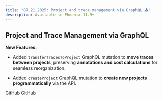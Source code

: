 ```yaml
---
title: "07.21.2025: Project and trace management via GraphQL 📤"
description: Available in Phoenix 11.9+
---
```


<Update label="07.21.2025">

## Project and Trace Management via GraphQL

**New Features:**

* Added `transferTracesToProject` GraphQL mutation to **move traces between projects**, preserving **annotations and cost calculations** for seamless reorganization.

* Added `createProject` GraphQL mutation to **create new projects programmatically** via the API.

<Card title="feat(traces): Implement trace project transfer API by mikeldking · Pull Request #8645 · Arize-ai/phoenix" icon="github" href="https://github.com/Arize-ai/phoenix/pull/8645" horizontal>
GitHub
</Card>

<Card title="feat: createProject GraphQL mutation by mikeldking · Pull Request #8660 · Arize-ai/phoenix" icon="github" href="https://github.com/Arize-ai/phoenix/pull/8660" horizontal>
GitHub
</Card>
</Update>